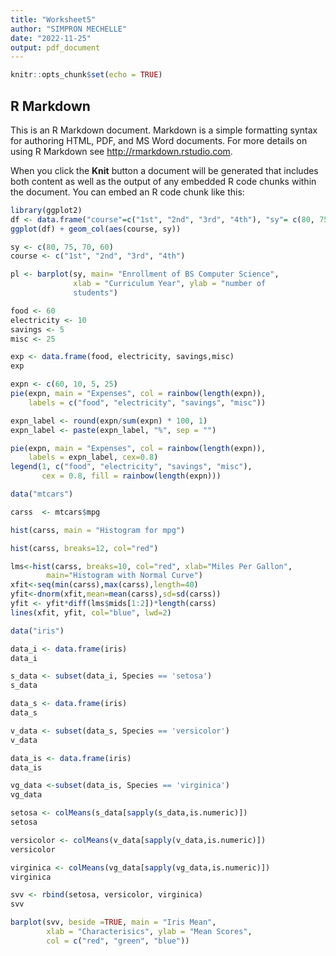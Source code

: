 ---
title: "Worksheet5"
author: "SIMPRON MECHELLE"
date: "2022-11-25"
output: pdf_document
---

```{r setup, include=FALSE}
knitr::opts_chunk$set(echo = TRUE)
```

## R Markdown

This is an R Markdown document. Markdown is a simple formatting syntax for authoring HTML, PDF, and MS Word documents. For more details on using R Markdown see <http://rmarkdown.rstudio.com>.

When you click the **Knit** button a document will be generated that includes both content as well as the output of any embedded R code chunks within the document. You can embed an R code chunk like this:

```{r 1A}

library(ggplot2)
df <- data.frame("course"=c("1st", "2nd", "3rd", "4th"), "sy"= c(80, 75, 70, 60))
ggplot(df) + geom_col(aes(course, sy))

sy <- c(80, 75, 70, 60)
course <- c("1st", "2nd", "3rd", "4th")
```

```{r 1B}
pl <- barplot(sy, main= "Enrollment of BS Computer Science",
              xlab = "Curriculum Year", ylab = "number of
              students")
```
```{r 2A}
food <- 60
electricity <- 10
savings <- 5
misc <- 25

exp <- data.frame(food, electricity, savings,misc)
exp
```

```{r 2B}
expn <- c(60, 10, 5, 25)
pie(expn, main = "Expenses", col = rainbow(length(expn)),
    labels = c("food", "electricity", "savings", "misc"))

expn_label <- round(expn/sum(expn) * 100, 1)
expn_label <- paste(expn_label, "%", sep = "")

pie(expn, main = "Expenses", col = rainbow(length(expn)),
    labels = expn_label, cex=0.8)
legend(1, c("food", "electricity", "savings", "misc"),
       cex = 0.8, fill = rainbow(length(expn)))
```

```{r 3A}
data("mtcars")

carss  <- mtcars$mpg

hist(carss, main = "Histogram for mpg")
```

```{r 3B}
hist(carss, breaks=12, col="red")
```

```{r 3C}
lms<-hist(carss, breaks=10, col="red", xlab="Miles Per Gallon",
        main="Histogram with Normal Curve")
xfit<-seq(min(carss),max(carss),length=40)
yfit<-dnorm(xfit,mean=mean(carss),sd=sd(carss))
yfit <- yfit*diff(lms$mids[1:2])*length(carss)
lines(xfit, yfit, col="blue", lwd=2)
```

```{r 3D}
data("iris")

data_i <- data.frame(iris)
data_i

s_data <- subset(data_i, Species == 'setosa')
s_data

data_s <- data.frame(iris)
data_s

v_data <- subset(data_s, Species == 'versicolor')
v_data

data_is <- data.frame(iris)
data_is

vg_data <-subset(data_is, Species == 'virginica')
vg_data
```

```{r 4B}
setosa <- colMeans(s_data[sapply(s_data,is.numeric)])
setosa

versicolor <- colMeans(v_data[sapply(v_data,is.numeric)])
versicolor

virginica <- colMeans(vg_data[sapply(vg_data,is.numeric)])
virginica
```

```{r 4C}
svv <- rbind(setosa, versicolor, virginica)
svv
```

```{r 4D}
barplot(svv, beside =TRUE, main = "Iris Mean",
        xlab = "Characterisics", ylab = "Mean Scores",
        col = c("red", "green", "blue"))

```
